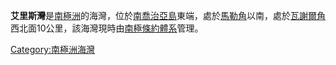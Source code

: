 '''艾里斯灣'''是[[南極洲|南極洲]]的海灣，位於[[南喬治亞島|南喬治亞島]]東端，處於[[馬勒角|馬勒角]]以南，處於[[瓦謝爾角|瓦謝爾角]]西北面10公里，該海灣現時由[[南極條約體系|南極條約體系]]管理。

{{coord|54|42|S|35|56|W|source:GNIS|display=title}}

{{Antarctica-geo-stub}}
[[Category:南極洲海灣|Category:南極洲海灣]]